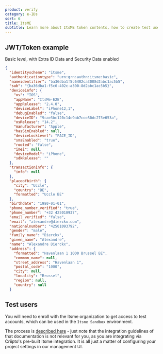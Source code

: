 ```yaml
---
product: verify
category: e-IDs
sort: 6
title: ItsME
subtitle: Learn more about ItsME token contents, how to create test users and how to gain access to production.
---
```



## JWT/Token example

Basic level, with Extra ID Data and Security Data enabled

```json
{
  "identityscheme": "itsme",
  "authenticationtype": "urn:grn:authn:itsme:basic",
  "nameidentifier": "ba36dba1f5c6402ca3008d2abc1ac5b5",
  "sub": "{ba36dba1-f5c6-402c-a300-8d2abc1ac5b5}",
  "deviceinfo": {
    "os": "IOS",
    "appName": "ItsMe-E2E",
    "appRelease": "2.4.0",
    "deviceLabel": "iPhone12,1",
    "debugEnabled": "false",
    "deviceID": "9cae3bc120c14c9ab7cce80dc273e653a",
    "osRelease": "14.2",
    "manufacturer": "Apple",
    "hasSimEnabled": null,
    "deviceLockLevel": "FACE_ID",
    "smsEnabled": "true",
    "rooted": "false",
    "imei": null,
    "deviceModel": "iPhone",
    "sdkRelease": ""
  },
  "transactioninfo": {
    "info": null
  },
  "placeofbirth": {
    "city": "Uccle",
    "country": "BE",
    "formatted": "Uccle BE"
  },
  "birthdate": "1980-01-01",
  "phone_number_verified": "true",
  "phone_number": "+32 425010937",
  "email_verified": "false",
  "email": "alexandre@dierckx.com",
  "nationalnumber": "42501093792",
  "gender": "male",
  "family_name": "Dierckx",
  "given_name": "Alexandre",
  "name": "Alexandre Dierckx",
  "address": {
    "formatted": "Havenlaan 1 1000 Brussel BE",
    "common_name": null,
    "street_address": "Havenlaan 1",
    "postal_code": "1000",
    "city": null,
    "locality": "Brussel",
    "region": null,
    "country": null
  }
 ```

## Test users

You will need to enroll with the Itsme organization to get access to test accounts, which can be used in the `Itsme Sandbox` environment.

The process is [described here](https://brand.belgianmobileid.be/d/CX5YsAKEmVI7/let-s-get-started#/step-by-step-guide/4-test-itsme-in-your-application) - just note that the integration guidelines of that documentation is not relevant for you, as you are integrating via Criipto's pre-built Itsme integration. It is all just a matter of configuring your project settings in our management UI.